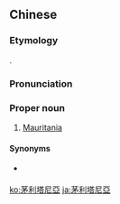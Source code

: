 ==Chinese==
{{zh-forms|s=茅利塔尼亚|gloss=-}}

===Etymology===
{{bor|zh|en|Mauritania}}.

===Pronunciation===
{{zh-pron
|m=Máolìtǎní亞
|c=maau4 lei6 taap3 nei4 aa3
|cat=pn
}}

===Proper noun===
{{zh-proper noun}}

# {{lb|zh|Taiwan}} [[Mauritania]]

====Synonyms====
* {{qualifier|Mainland China}} {{zh-l|毛里塔尼亞}}

{{zh-cat|Countries}}

[[ko:茅利塔尼亞]]
[[ja:茅利塔尼亞]]